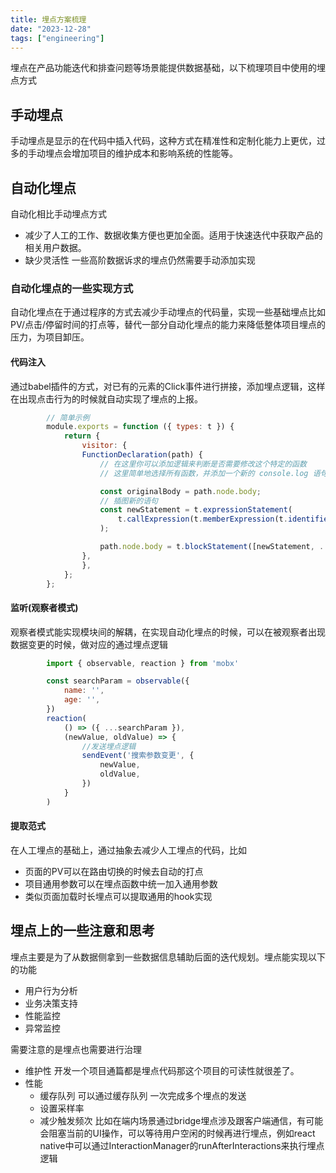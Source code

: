 ```yaml
---
title: 埋点方案梳理
date: "2023-12-28"
tags: ["engineering"]
---
```


埋点在产品功能迭代和排查问题等场景能提供数据基础，以下梳理项目中使用的埋点方式

## 手动埋点
手动埋点是显示的在代码中插入代码，这种方式在精准性和定制化能力上更优，过多的手动埋点会增加项目的维护成本和影响系统的性能等。

## 自动化埋点
自动化相比手动埋点方式
* 减少了人工的工作、数据收集方便也更加全面。适用于快速迭代中获取产品的相关用户数据。
* 缺少灵活性 一些高阶数据诉求的埋点仍然需要手动添加实现

### 自动化埋点的一些实现方式
自动化埋点在于通过程序的方式去减少手动埋点的代码量，实现一些基础埋点比如PV/点击/停留时间的打点等，替代一部分自动化埋点的能力来降低整体项目埋点的压力，为项目卸压。

#### 代码注入
通过babel插件的方式，对已有的元素的Click事件进行拼接，添加埋点逻辑，这样在出现点击行为的时候就自动实现了埋点的上报。
```javascript
        // 简单示例
        module.exports = function ({ types: t }) {
            return {
                visitor: {
                FunctionDeclaration(path) {
                    // 在这里你可以添加逻辑来判断是否需要修改这个特定的函数
                    // 这里简单地选择所有函数，并添加一个新的 console.log 语句

                    const originalBody = path.node.body;
                    // 插图新的语句
                    const newStatement = t.expressionStatement(
                        t.callExpression(t.memberExpression(t.identifier('console'), t.identifier('log')), [t.stringLiteral('New logic added!')])
                    );

                    path.node.body = t.blockStatement([newStatement, ...originalBody]);
                },
                },
            };
        };
```
#### 监听(观察者模式)
观察者模式能实现模块间的解耦，在实现自动化埋点的时候，可以在被观察者出现数据变更的时候，做对应的通过埋点逻辑
```javascript
        import { observable, reaction } from 'mobx'

        const searchParam = observable({
            name: '',
            age: '',
        })
        reaction(
            () => ({ ...searchParam }),
            (newValue, oldValue) => { 
                //发送埋点逻辑
                sendEvent('搜索参数变更', {
                    newValue, 
                    oldValue,
                })
            }
        )
```
#### 提取范式
在人工埋点的基础上，通过抽象去减少人工埋点的代码，比如
* 页面的PV可以在路由切换的时候去自动的打点
* 项目通用参数可以在埋点函数中统一加入通用参数
* 类似页面加载时长埋点可以提取通用的hook实现


## 埋点上的一些注意和思考
埋点主要是为了从数据侧拿到一些数据信息辅助后面的迭代规划。埋点能实现以下的功能
* 用户行为分析
* 业务决策支持
* 性能监控
* 异常监控

需要注意的是埋点也需要进行治理
* 维护性 开发一个项目通篇都是埋点代码那这个项目的可读性就很差了。
* 性能 
    * 缓存队列 可以通过缓存队列 一次完成多个埋点的发送
    * 设置采样率
    * 减少触发频次  比如在端内场景通过bridge埋点涉及跟客户端通信，有可能会阻塞当前的UI操作，可以等待用户空闲的时候再进行埋点，例如react native中可以通过InteractionManager的runAfterInteractions来执行埋点逻辑






